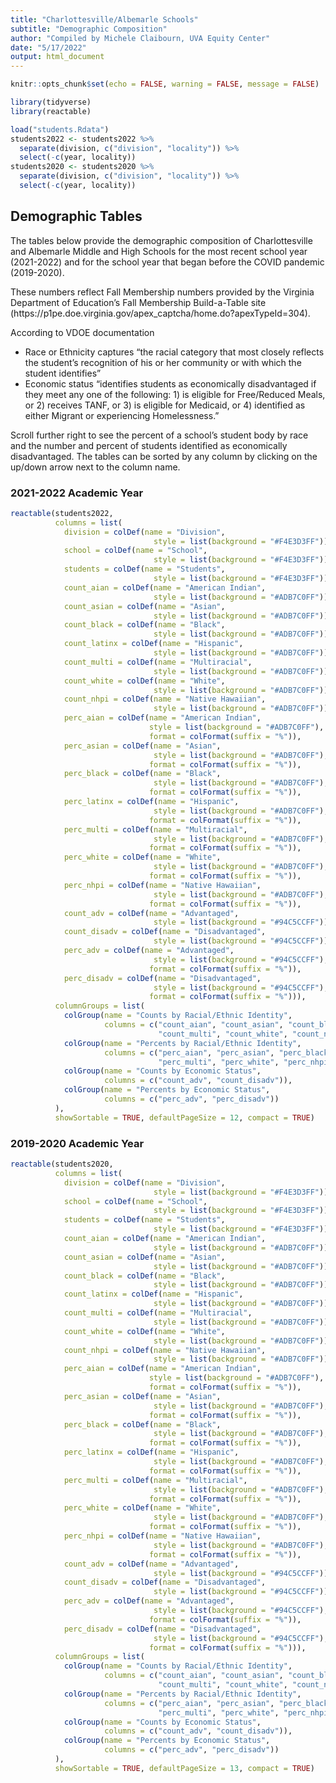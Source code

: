 ```yaml
---
title: "Charlottesville/Albemarle Schools"
subtitle: "Demographic Composition"
author: "Compiled by Michele Claibourn, UVA Equity Center"
date: "5/17/2022"
output: html_document
---
```


```r
knitr::opts_chunk$set(echo = FALSE, warning = FALSE, message = FALSE)

library(tidyverse)
library(reactable)

load("students.Rdata")
students2022 <- students2022 %>% 
  separate(division, c("division", "locality")) %>% 
  select(-c(year, locality))
students2020 <- students2020 %>% 
  separate(division, c("division", "locality")) %>% 
  select(-c(year, locality))

```

## Demographic Tables {.tabset}
The tables below provide the demographic composition of Charlottesville and Albemarle Middle and High Schools for the most recent school year (2021-2022) and for the school year that began before the COVID pandemic (2019-2020).

These numbers reflect Fall Membership numbers provided by the Virginia Department of Education's Fall Membership Build-a-Table site (https://p1pe.doe.virginia.gov/apex_captcha/home.do?apexTypeId=304).

According to VDOE documentation

* Race or Ethnicity captures "the racial category that most closely reflects the student’s recognition of his or her community or with which the student identifies"
* Economic status "identifies students as economically disadvantaged if they meet any one of the following: 1) is eligible for Free/Reduced Meals, or 2) receives TANF, or 3) is eligible for Medicaid, or 4) identified as either Migrant or experiencing Homelessness."

Scroll further right to see the percent of a school's student body by race and the number and percent of students identified as economically disadvantaged. The tables can be sorted by any column by clicking on the up/down arrow next to the column name.

### 2021-2022 Academic Year
```r
reactable(students2022,
          columns = list(
            division = colDef(name = "Division",
                                style = list(background = "#F4E3D3FF")),
            school = colDef(name = "School",
                                style = list(background = "#F4E3D3FF")),
            students = colDef(name = "Students",
                                style = list(background = "#F4E3D3FF")),
            count_aian = colDef(name = "American Indian",
                                style = list(background = "#ADB7C0FF")),
            count_asian = colDef(name = "Asian",
                                style = list(background = "#ADB7C0FF")),
            count_black = colDef(name = "Black",
                                style = list(background = "#ADB7C0FF")),
            count_latinx = colDef(name = "Hispanic",
                                style = list(background = "#ADB7C0FF")),
            count_multi = colDef(name = "Multiracial",
                                style = list(background = "#ADB7C0FF")),
            count_white = colDef(name = "White",
                                style = list(background = "#ADB7C0FF")),
            count_nhpi = colDef(name = "Native Hawaiian",
                                style = list(background = "#ADB7C0FF")),
            perc_aian = colDef(name = "American Indian",
                               style = list(background = "#ADB7C0FF"),
                               format = colFormat(suffix = "%")),
            perc_asian = colDef(name = "Asian",
                                style = list(background = "#ADB7C0FF"),
                               format = colFormat(suffix = "%")),
            perc_black = colDef(name = "Black",
                                style = list(background = "#ADB7C0FF"),
                               format = colFormat(suffix = "%")),
            perc_latinx = colDef(name = "Hispanic",
                                style = list(background = "#ADB7C0FF"),
                               format = colFormat(suffix = "%")),
            perc_multi = colDef(name = "Multiracial",
                                style = list(background = "#ADB7C0FF"),
                               format = colFormat(suffix = "%")),
            perc_white = colDef(name = "White",
                                style = list(background = "#ADB7C0FF"),
                               format = colFormat(suffix = "%")),
            perc_nhpi = colDef(name = "Native Hawaiian",
                                style = list(background = "#ADB7C0FF"),
                               format = colFormat(suffix = "%")),
            count_adv = colDef(name = "Advantaged",
                                style = list(background = "#94C5CCFF")),
            count_disadv = colDef(name = "Disadvantaged",
                                style = list(background = "#94C5CCFF")),
            perc_adv = colDef(name = "Advantaged",
                                style = list(background = "#94C5CCFF"),
                               format = colFormat(suffix = "%")),
            perc_disadv = colDef(name = "Disadvantaged",
                                style = list(background = "#94C5CCFF"),
                               format = colFormat(suffix = "%"))),
          columnGroups = list(
            colGroup(name = "Counts by Racial/Ethnic Identity", 
                     columns = c("count_aian", "count_asian", "count_black", "count_latinx",
                                 "count_multi", "count_white", "count_nhpi")),
            colGroup(name = "Percents by Racial/Ethnic Identity", 
                     columns = c("perc_aian", "perc_asian", "perc_black", "perc_latinx",
                                 "perc_multi", "perc_white", "perc_nhpi")),
            colGroup(name = "Counts by Economic Status", 
                     columns = c("count_adv", "count_disadv")),
            colGroup(name = "Percents by Economic Status", 
                     columns = c("perc_adv", "perc_disadv"))
          ),
          showSortable = TRUE, defaultPageSize = 12, compact = TRUE)
```

### 2019-2020 Academic Year
```r
reactable(students2020,
          columns = list(
            division = colDef(name = "Division",
                                style = list(background = "#F4E3D3FF")),
            school = colDef(name = "School",
                                style = list(background = "#F4E3D3FF")),
            students = colDef(name = "Students",
                                style = list(background = "#F4E3D3FF")),
            count_aian = colDef(name = "American Indian",
                                style = list(background = "#ADB7C0FF")),
            count_asian = colDef(name = "Asian",
                                style = list(background = "#ADB7C0FF")),
            count_black = colDef(name = "Black",
                                style = list(background = "#ADB7C0FF")),
            count_latinx = colDef(name = "Hispanic",
                                style = list(background = "#ADB7C0FF")),
            count_multi = colDef(name = "Multiracial",
                                style = list(background = "#ADB7C0FF")),
            count_white = colDef(name = "White",
                                style = list(background = "#ADB7C0FF")),
            count_nhpi = colDef(name = "Native Hawaiian",
                                style = list(background = "#ADB7C0FF")),
            perc_aian = colDef(name = "American Indian",
                               style = list(background = "#ADB7C0FF"),
                               format = colFormat(suffix = "%")),
            perc_asian = colDef(name = "Asian",
                                style = list(background = "#ADB7C0FF"),
                               format = colFormat(suffix = "%")),
            perc_black = colDef(name = "Black",
                                style = list(background = "#ADB7C0FF"),
                               format = colFormat(suffix = "%")),
            perc_latinx = colDef(name = "Hispanic",
                                style = list(background = "#ADB7C0FF"),
                               format = colFormat(suffix = "%")),
            perc_multi = colDef(name = "Multiracial",
                                style = list(background = "#ADB7C0FF"),
                               format = colFormat(suffix = "%")),
            perc_white = colDef(name = "White",
                                style = list(background = "#ADB7C0FF"),
                               format = colFormat(suffix = "%")),
            perc_nhpi = colDef(name = "Native Hawaiian",
                                style = list(background = "#ADB7C0FF"),
                               format = colFormat(suffix = "%")),
            count_adv = colDef(name = "Advantaged",
                                style = list(background = "#94C5CCFF")),
            count_disadv = colDef(name = "Disadvantaged",
                                style = list(background = "#94C5CCFF")),
            perc_adv = colDef(name = "Advantaged",
                                style = list(background = "#94C5CCFF"),
                               format = colFormat(suffix = "%")),
            perc_disadv = colDef(name = "Disadvantaged",
                                style = list(background = "#94C5CCFF"),
                               format = colFormat(suffix = "%"))),
          columnGroups = list(
            colGroup(name = "Counts by Racial/Ethnic Identity", 
                     columns = c("count_aian", "count_asian", "count_black", "count_latinx",
                                 "count_multi", "count_white", "count_nhpi")),
            colGroup(name = "Percents by Racial/Ethnic Identity", 
                     columns = c("perc_aian", "perc_asian", "perc_black", "perc_latinx",
                                 "perc_multi", "perc_white", "perc_nhpi")),
            colGroup(name = "Counts by Economic Status", 
                     columns = c("count_adv", "count_disadv")),
            colGroup(name = "Percents by Economic Status", 
                     columns = c("perc_adv", "perc_disadv"))
          ),
          showSortable = TRUE, defaultPageSize = 13, compact = TRUE)
```
